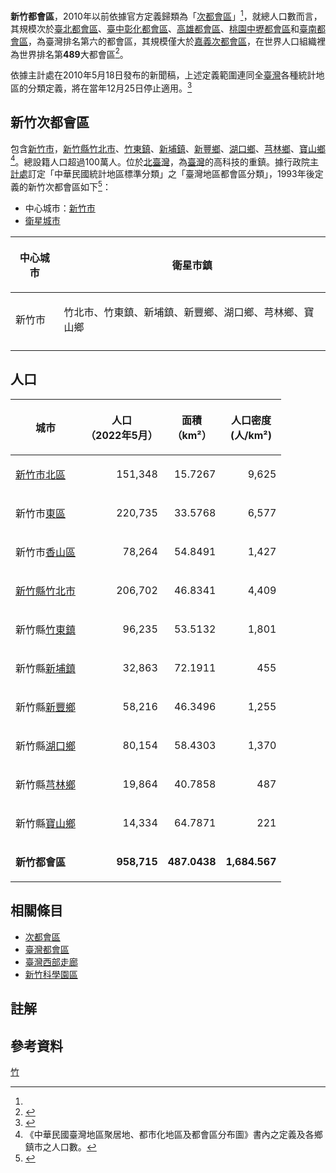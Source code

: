 {{Infobox settlement
|name = 新竹都會區
|settlement_type = 城市群
|image_skyline = Hsinchu Scenery.jpg
|image_map = A Hsinchu street.jpg 
|coordinates_display =inline,title
|coordinates_region =TW
|subdivision_type = 國家
|subdivision_name = {{ROC-TW}}
|subdivision_type1 = 主要城市
|subdivision_name1 = '''[[新竹市|新竹市]]''' 
|population_metro = 
|area_metro_km2 = 487.0438
|area_metro_sq_mi=
|population_total=945,443
|population_note=
|population_as_of =2020年2月
|population_footnotes =
|population_density_metro_km2 = 1,684.567
|population_density_metro_sq_mi= 
|latd=24 |latm=48 |lats= |latNS=N
|longd=120 |longm=58 |longs= |longEW=E 
|image_map_caption1 = 
}}

'''新竹都會區'''，2010年以前依據官方定義歸類為「[[次都會區|次都會區]]」<ref name="主計處"></ref>{{NoteTag|1=當時新竹都會區人口未滿100萬人，目前新竹都會區的人口數依據當時的定義已成為「大都會區」。[https://web.archive.org/web/20070706090518/http://www.dgbas.gov.tw/ct.asp?xItem=955&ctNode=3217 都會區分類定義]}}，就總人口數而言，其規模次於[[臺北都會區|臺北都會區]]、[[臺中彰化都會區|臺中彰化都會區]]、[[高雄都會區|高雄都會區]]、[[桃園中壢都會區|桃園中壢都會區]]和[[臺南都會區|臺南都會區]]，為臺灣排名第六的都會區，其規模僅大於[[嘉義次都會區|嘉義次都會區]]，在世界人口組織裡為世界排名第'''489'''大都會區<ref>{{Cite web |url=http://www.populationdata.net/index2.php?option=palmares&rid=4&nom=grandes-villes |title=存档副本 |access-date=2018-11-30 |archive-date=2011-01-03 |archive-url=https://web.archive.org/web/20110103183926/http://www.populationdata.net/index2.php?option=palmares&rid=4&nom=grandes-villes |dead-url=no }}</ref>。

依據主計處在2010年5月18日發布的新聞稿，上述定義範圍連同全[[中華民國|臺灣]]各種統計地區的分類定義，將在當年12月25日停止適用。<ref name="主計處">{{cite web|title=「中華民國統計地區標準分類」自99年12月25日起停止適用|url=http://www.dgbas.gov.tw/public/Attachment/051910361871.pdf|accessdate=2010-05-18|archive-date=2011-06-27|archive-url=https://web.archive.org/web/20110627091024/http://www.dgbas.gov.tw/public/Attachment/051910361871.pdf|dead-url=no}}</ref>

== 新竹次都會區 ==
包含[[新竹市|新竹市]]，[[新竹縣|新竹縣]][[竹北市|竹北市]]、[[竹東鎮|竹東鎮]]、[[新埔鎮|新埔鎮]]、[[新豐鄉_(台灣)|新豐鄉]]、[[湖口鄉|湖口鄉]]、[[芎林鄉|芎林鄉]]、[[寶山鄉_(台灣)|寶山鄉]]<ref>《中華民國臺灣地區聚居地、都市化地區及都會區分布圖》書內之定義及各鄉鎮市之人口數。</ref>。總設籍人口超過100萬人。位於[[北臺灣|北臺灣]]，為[[中華民國|臺灣]]的高科技的重鎮。據行政院[[主計處|主計處]]訂定「中華民國統計地區標準分類」之「臺灣地區都會區分類」，1993年後定義的新竹次都會區如下<ref>{{cite web|url=https://www.stat.gov.tw/public/data/dgbas03/bs1/%E7%B5%B1%E8%A8%88%E5%9C%B0%E5%8D%80%E6%A8%99%E6%BA%96%E5%88%86%E9%A1%9E/%E7%AC%AC1%E6%AC%A1%E4%BF%AE%E8%A8%82%E7%89%88(82%E5%B9%B47%E6%9C%88)/%E9%83%BD%E6%9C%83%E5%8D%80%E5%88%86%E9%A1%9E.pdf|title=中華民國統計地區標準分類 - 臺灣地區都會區分類|publisher=行政院主計處|date=1993年7月|accessdate=2021-07-04|archiveurl=https://web.archive.org/web/20210704005531/https://www.stat.gov.tw/public/data/dgbas03/bs1/%E7%B5%B1%E8%A8%88%E5%9C%B0%E5%8D%80%E6%A8%99%E6%BA%96%E5%88%86%E9%A1%9E/%E7%AC%AC1%E6%AC%A1%E4%BF%AE%E8%A8%82%E7%89%88%2882%E5%B9%B47%E6%9C%88%29/%E9%83%BD%E6%9C%83%E5%8D%80%E5%88%86%E9%A1%9E.pdf|archivedate=2021-07-04|deadurl=no}}</ref>：
* 中心城市：[[新竹市|新竹市]]
* [[衛星城市|衛星城市]]
{| class="wikitable"
|-
! 中心城市 !! 衛星市鎮
|-
|新竹市
|竹北市、竹東鎮、新埔鎮、新豐鄉、湖口鄉、芎林鄉、寶山鄉
|-
|}

==人口==
{| class="wikitable sortable" 
!城市!!人口<br>（2022年5月）!!面積<br>（km²）!!人口密度<br>(人/km²)
|-
|[[新竹市|新竹市]][[北區_(新竹市)|北區]] ||align=right|151,348|| align="right" |15.7267||align=right|9,625
|-
|新竹市[[東區_(新竹市)|東區]] ||align=right|220,735|| align="right" |33.5768||align=right|6,577
|-
|新竹市[[香山區|香山區]] ||align=right|78,264|| align="right" |54.8491||align=right|1,427
|-
|[[新竹縣|新竹縣]][[竹北市|竹北市]] ||align=right|206,702|| align="right" |46.8341||align=right|4,409
|-
|新竹縣[[竹東鎮|竹東鎮]]||align=right|96,235|| align="right" |53.5132||align=right|1,801
|-
|新竹縣[[新埔鎮|新埔鎮]]||align=right|32,863|| align="right" |72.1911||align=right|455
|-
|新竹縣[[新豐鄉_(台灣)|新豐鄉]]||align=right|58,216|| align="right" |46.3496||align=right|1,255
|-
|新竹縣[[湖口鄉|湖口鄉]]||align=right|80,154|| align="right" |58.4303||align=right|1,370
|-
|新竹縣[[芎林鄉|芎林鄉]]||align=right|19,864|| align="right" |40.7858||align=right|487
|-
|新竹縣[[寶山鄉_(台灣)|寶山鄉]]||align=right|14,334|| align="right" |64.7871||align=right|221
|-
|'''新竹都會區'''||align=right|'''958,715'''|| align="right" |'''487.0438'''||align=right|'''1,684.567'''
|}

== 相關條目 ==
*[[次都會區|次都會區]]
*[[臺灣都會區|臺灣都會區]]
*[[臺灣西部走廊|臺灣西部走廊]]
*[[新竹科學園區|新竹科學園區]]

== 註解 ==
{{noteFoot}}

== 參考資料 ==
<div class="references-small">
<references />
</div>

{{台灣地區地理區劃}}
[[Category:台灣都會區|竹]]